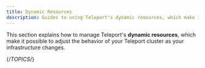 ```yaml
---
title: Dynamic Resources
description: Guides to using Teleport's dynamic resources, which make it possible to apply settings to remote clusters using infrastructure as code.
---
```


This section explains how to manage Teleport's **dynamic resources**, which make
it possible to adjust the behavior of your Teleport cluster as your
infrastructure changes.

{/*TOPICS*/}
